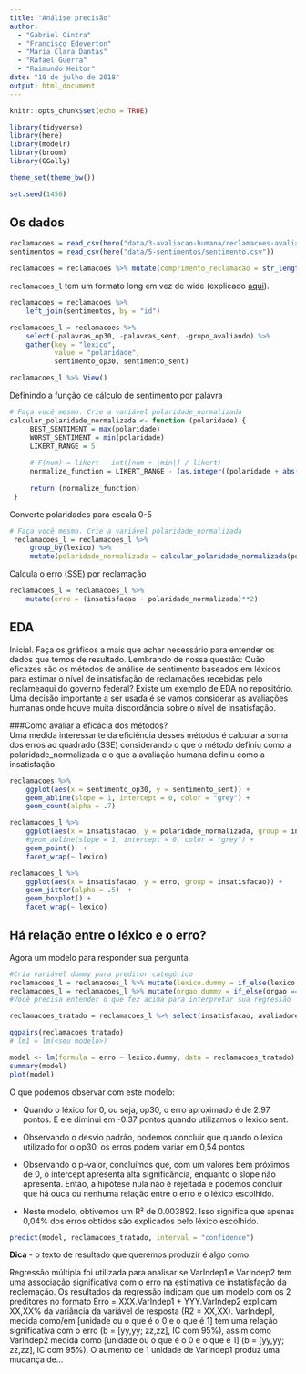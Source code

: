 ```yaml
---
title: "Análise precisão"
author:
  - "Gabriel Cintra"
  - "Francisco Edeverton"
  - "Maria Clara Dantas"
  - "Rafael Guerra"
  - "Raimundo Heitor"
date: "10 de julho de 2018"
output: html_document
---
```


```r
knitr::opts_chunk$set(echo = TRUE)
```

```r
library(tidyverse)
library(here)
library(modelr)
library(broom)
library(GGally)

theme_set(theme_bw())

set.seed(1456)
```

## Os dados

```r

reclamacoes = read_csv(here("data/3-avaliacao-humana/reclamacoes-avaliadas-20180703.csv"))
sentimentos = read_csv(here("data/5-sentimentos/sentimento.csv"))

reclamacoes = reclamacoes %>% mutate(comprimento_reclamacao = str_length(reclamacao))
```

`reclamacoes_l` tem um formato long em vez de wide (explicado [aqui](https://sejdemyr.github.io/r-tutorials/basics/wide-and-long/)).

```r
reclamacoes = reclamacoes %>% 
    left_join(sentimentos, by = "id")

reclamacoes_l = reclamacoes %>%  
    select(-palavras_op30, -palavras_sent, -grupo_avaliando) %>% 
    gather(key = "lexico", 
           value = "polaridade", 
           sentimento_op30, sentimento_sent)

reclamacoes_l %>% View()

```

Definindo a função de cálculo de sentimento por palavra

```r
# Faça você mesmo. Crie a variável polaridade_normalizada
calcular_polaridade_normalizada <- function (polaridade) {
     BEST_SENTIMENT = max(polaridade)
     WORST_SENTIMENT = min(polaridade)
     LIKERT_RANGE = 5
     
     # F(num) = likert - int([num + |min|] / likert) 
     normalize_function = LIKERT_RANGE - (as.integer((polaridade + abs(WORST_SENTIMENT)) / ((BEST_SENTIMENT + abs(WORST_SENTIMENT))/4)))
     
     return (normalize_function)
 }
```


Converte polaridades para escala 0-5

```r
# Faça você mesmo. Crie a variável polaridade_normalizada
 reclamacoes_l = reclamacoes_l %>% 
     group_by(lexico) %>% 
     mutate(polaridade_normalizada = calcular_polaridade_normalizada(polaridade))
```

Calcula o erro (SSE) por reclamação

```r
reclamacoes_l = reclamacoes_l %>% 
    mutate(erro = (insatisfacao - polaridade_normalizada)**2)
```


## EDA

Inicial. Faça os gráficos a mais que achar necessário para entender os dados que temos de resultado. Lembrando de nossa questão: Quão eficazes são os métodos de análise de sentimento baseados em léxicos para estimar o nível de insatisfação de reclamações recebidas pelo reclameaqui do governo federal? Existe um exemplo de EDA no repositório. Uma decisão importante a ser usada é se vamos considerar as avaliações humanas onde houve muita discordância sobre o nível de insatisfação.

###Como avaliar a eficácia dos métodos?  
Uma medida interessante da eficiência desses métodos é calcular a soma dos erros ao quadrado (SSE) considerando o que o método definiu como a polaridade_normalizada e o que a avaliação humana definiu como a insatisfação.

```r
reclamacoes %>% 
    ggplot(aes(x = sentimento_op30, y = sentimento_sent)) + 
    geom_abline(slope = 1, intercept = 0, color = "grey") + 
    geom_count(alpha = .7) 
```

```r
reclamacoes_l %>% 
    ggplot(aes(x = insatisfacao, y = polaridade_normalizada, group = insatisfacao)) + 
    #geom_abline(slope = 1, intercept = 0, color = "grey") + 
    geom_point()  + 
    facet_wrap(~ lexico)
```

```r
reclamacoes_l %>% 
    ggplot(aes(x = insatisfacao, y = erro, group = insatisfacao)) + 
    geom_jitter(alpha = .5)  +
    geom_boxplot() + 
    facet_wrap(~ lexico)
```


## Há relação entre o léxico e o erro?

Agora um modelo para responder sua pergunta.

```r
#Cria variável dummy para preditor categórico
reclamacoes_l = reclamacoes_l %>% mutate(lexico.dummy = if_else(lexico == "sentimento_sent", 1, 0))
reclamacoes_l = reclamacoes_l %>% mutate(orgao.dummy = if_else(orgao == "anac-agencia-nacional-de-aviacao-civil", 1, 0)) 
#Você precisa entender o que fez acima para interpretar sua regressão

reclamacoes_tratado = reclamacoes_l %>% select(insatisfacao, avaliadores, range.avaliacoes, comprimento_reclamacao, palavras, polaridade, polaridade_normalizada, erro, lexico.dummy, orgao.dummy)

ggpairs(reclamacoes_tratado)
# lm1 = lm(<seu modelo>)
```
```r
model <- lm(formula = erro ~ lexico.dummy, data = reclamacoes_tratado)
summary(model)
plot(model)
```


O que podemos observar com este modelo: 

* Quando o léxico for 0, ou seja, op30, o erro aproximado é de 2.97 pontos. E ele diminui em -0.37 pontos quando utilizamos o léxico sent.
 
* Observando o desvio padrão, podemos concluir que quando o lexico utilizado for o op30, os erros podem variar em 0,54 pontos
 
* Observando o p-valor, concluímos que, com um valores bem próximos de 0, o intercept apresenta alta significância, enquanto o slope não apresenta. Então, a hipótese nula não é rejeitada e podemos concluir que há ouca ou nenhuma relação entre o erro e o léxico escolhido.
 
* Neste modelo, obtivemos um R² de 0.003892. Isso significa que apenas 0,04% dos erros obtidos são explicados pelo léxico escolhido.

```r
predict(model, reclamacoes_tratado, interval = "confidence")
```


**Dica** - o texto de resultado que queremos produzir é algo como: 

Regressão múltipla foi utilizada para analisar se VarIndep1 e VarIndep2 tem uma associação significativa com o erro na estimativa de instatisfação da reclemação. Os resultados da regressão indicam que um modelo com os 2 preditores no formato Erro = XXX.VarIndep1 + YYY.VarIndep2 explicam XX,XX% da variância da variável de resposta (R2 = XX,XX). VarIndep1, medida como/em [unidade ou o que é o 0 e o que é 1] tem uma relação significativa com o erro (b = [yy,yy;  zz,zz], IC com 95%), assim como VarIndep2 medida como [unidade ou o que é o 0 e o que é 1] (b = [yy,yy;  zz,zz], IC com 95%). O aumento de 1 unidade de VarIndep1 produz uma mudança de...